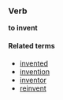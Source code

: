 ===Verb===
'''to invent'''

====Related terms====
*[[invented]]
*[[invention]]
*[[inventor]]
*[[reinvent]]